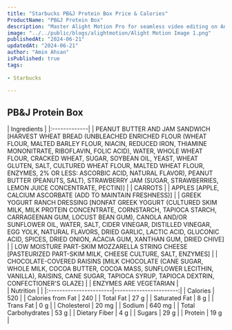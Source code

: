 ```yaml
---
title: "Starbucks PB&J Protein Box Price & Calories"
ProductName: "PB&J Protein Box" 
description: "Master Alight Motion Pro for seamless video editing on Android, iOS, and Tablets with our ultimate guide, unlocking advanced features and elevating your skills in 2024!"
image: "../../public/blogs/alightmotion/Alight Motion Image 1.png"
publishedAt: "2024-06-21"
updatedAt: "2024-06-21"
author: "Amin Ahsan"
isPublished: true
tags:
                 
- Starbucks
      
---
```


## PB&J Protein Box 

<div className="tables-container">
  <div className="table-wrapper">
    | Ingredients  |  
    |:-------------|
    | PEANUT BUTTER AND JAM SANDWICH [HARVEST WHEAT BREAD (UNBLEACHED ENRICHED FLOUR (WHEAT FLOUR, MALTED BARLEY FLOUR, NIACIN, REDUCED IRON, THIAMINE MONONITRATE, RIBOFLAVIN, FOLIC ACID), WATER, WHOLE WHEAT FLOUR, CRACKED WHEAT, SUGAR, SOYBEAN OIL, YEAST, WHEAT GLUTEN, SALT, CULTURED WHEAT FLOUR, MALTED WHEAT FLOUR, ENZYMES, 2% OR LESS: ASCORBIC ACID, NATURAL FLAVOR), PEANUT BUTTER (PEANUTS, SALT), STRAWBERRY JAM (SUGAR, STRAWBERRIES, LEMON JUICE CONCENTRATE, PECTIN)] |  
    | CARROTS |  
    | APPLES [APPLE, CALCIUM ASCORBATE (ADD TO MAINTAIN FRESHNESS)] |  
    | GREEK YOGURT RANCH DRESSING [NONFAT GREEK YOGURT (CULTURED SKIM MILK, MILK PROTEIN CONCENTRATE, CORNSTARCH, TAPIOCA STARCH, CARRAGEENAN GUM, LOCUST BEAN GUM), CANOLA AND/OR SUNFLOWER OIL, WATER, SALT, CIDER VINEGAR, DISTILLED VINEGAR, EGG YOLK, NATURAL FLAVORS, DRIED GARLIC, LACTIC ACID, GLUCONIC ACID, SPICES, DRIED ONION, ACACIA GUM, XANTHAN GUM, DRIED CHIVE] |  
    | LOW MOISTURE PART-SKIM MOZZARELLA STRING CHEESE [PASTEURIZED PART-SKIM MILK, CHEESE CULTURE, SALT, ENZYMES] |  
    | CHOCOLATE-COVERED RAISINS [MILK CHOCOLATE (CANE SUGAR, WHOLE MILK, COCOA BUTTER, COCOA MASS, SUNFLOWER LECITHIN, VANILLA), RAISINS, CANE SUGAR, TAPIOCA SYRUP, TAPIOCA DEXTRIN, CONFECTIONER'S GLAZE] |  
    | ENZYMES ARE VEGETARIAN |  
  </div>
  <div className="table-wrapper">
    | Nutrition              |                        |  
    |:-----------------------|-----------------------:|
    | Calories               | 520                    |  
    | Calories from Fat      | 240                    |  
    | Total Fat              | 27 g                   |  
    | Saturated Fat          | 8 g                    |  
    | Trans Fat              | 0 g                    |  
    | Cholesterol            | 20 mg                  |  
    | Sodium                 | 640 mg                 |  
    | Total Carbohydrates    | 53 g                   |  
    | Dietary Fiber          | 4 g                    |  
    | Sugars                 | 29 g                   |  
    | Protein                | 19 g                   |  
  </div>
</div>

<style jsx>{`
  .tables-container {
    display: flex;
    flex-direction: row;
    gap: 30px;
  }
  .table-wrapper {
    width: 500px; /* Adjust as needed */
  }
  @media (max-width: 768px) {
    .tables-container {
      flex-direction: column;
      gap: 0px; /* Adjust as needed */
    }
    .table-wrapper {
      width: 100%; /* Adjust as needed */
    }
  }
`}</style>
